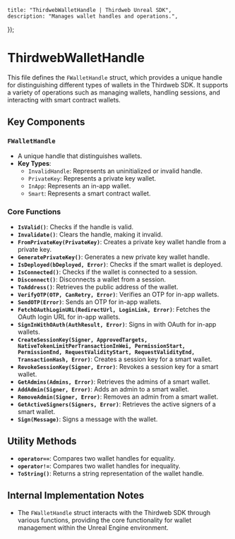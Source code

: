 
    title: "ThirdwebWalletHandle | Thirdweb Unreal SDK",
    description: "Manages wallet handles and operations.",
});

# ThirdwebWalletHandle

This file defines the `FWalletHandle` struct, which provides a unique handle for distinguishing different types of wallets in the Thirdweb SDK. It supports a variety of operations such as managing wallets, handling sessions, and interacting with smart contract wallets.

## Key Components

### `FWalletHandle`
- A unique handle that distinguishes wallets.
- **Key Types**:
  - `InvalidHandle`: Represents an uninitialized or invalid handle.
  - `PrivateKey`: Represents a private key wallet.
  - `InApp`: Represents an in-app wallet.
  - `Smart`: Represents a smart contract wallet.

### Core Functions

- **`IsValid()`**: Checks if the handle is valid.
- **`Invalidate()`**: Clears the handle, making it invalid.
- **`FromPrivateKey(PrivateKey)`**: Creates a private key wallet handle from a private key.
- **`GeneratePrivateKey()`**: Generates a new private key wallet handle.
- **`IsDeployed(bDeployed, Error)`**: Checks if the smart wallet is deployed.
- **`IsConnected()`**: Checks if the wallet is connected to a session.
- **`Disconnect()`**: Disconnects a wallet from a session.
- **`ToAddress()`**: Retrieves the public address of the wallet.
- **`VerifyOTP(OTP, CanRetry, Error)`**: Verifies an OTP for in-app wallets.
- **`SendOTP(Error)`**: Sends an OTP for in-app wallets.
- **`FetchOAuthLoginURL(RedirectUrl, LoginLink, Error)`**: Fetches the OAuth login URL for in-app wallets.
- **`SignInWithOAuth(AuthResult, Error)`**: Signs in with OAuth for in-app wallets.
- **`CreateSessionKey(Signer, ApprovedTargets, NativeTokenLimitPerTransactionInWei, PermissionStart, PermissionEnd, RequestValidityStart, RequestValidityEnd, TransactionHash, Error)`**: Creates a session key for a smart wallet.
- **`RevokeSessionKey(Signer, Error)`**: Revokes a session key for a smart wallet.
- **`GetAdmins(Admins, Error)`**: Retrieves the admins of a smart wallet.
- **`AddAdmin(Signer, Error)`**: Adds an admin to a smart wallet.
- **`RemoveAdmin(Signer, Error)`**: Removes an admin from a smart wallet.
- **`GetActiveSigners(Signers, Error)`**: Retrieves the active signers of a smart wallet.
- **`Sign(Message)`**: Signs a message with the wallet.

## Utility Methods

- **`operator==`**: Compares two wallet handles for equality.
- **`operator!=`**: Compares two wallet handles for inequality.
- **`ToString()`**: Returns a string representation of the wallet handle.

## Internal Implementation Notes

- The `FWalletHandle` struct interacts with the Thirdweb SDK through various functions, providing the core functionality for wallet management within the Unreal Engine environment.